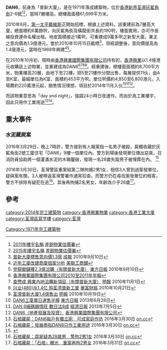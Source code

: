 {{copy edit|date=April 2016}}
{{Coord|22.366194|114.114318|type:landmark_region:HK|display=title}}
{{Infobox_housinghk 
| name = DAN6
| logo= 
| photo = DAN6 (blue sky).jpg
| phototitle = 
| address= {{HKG}}[[新界|新界]][[荃灣|荃灣]][[灰窰角街|灰窰角街]]2-6號
| lot= 
| developer= [[香港興業|香港興業]]
| manager= 
| use = 工業
| blocknumber = 1
| floor_area = 61,699[[平方呎|平方呎]]
| floornumber = 22層
| yearofcompletion = 2014年11月
| former = 普新大廈
| facilities = 
| website = 
}}
'''DAN6'''，前身為「普新大廈」，是在1971年落成建築物，位於[[香港|香港]][[新界|新界]][[荃灣|荃灣]][[灰窰角街|灰窰角街]]2-6號<ref>[http://www.rvd.gov.hk/doc/en/nt_201210.pdf 2011年樓宇名稱] {{Wayback|url=http://www.rvd.gov.hk/doc/en/nt_201210.pdf |date=20160304105132 }}[[差餉物業估價署|差餉物業估價署]]</ref><ref>[http://www.rvd.gov.hk/doc/tc/nt.pdf 2015年樓宇名稱] {{Wayback|url=http://www.rvd.gov.hk/doc/tc/nt.pdf |date=20151112144934 }}[[差餉物業估價署|差餉物業估價署]]</ref>，當時7層樓高，總樓面面積61,699平方米。

2010年9月，[[第一太平戴維斯|第一太平戴維斯]]正開始招標，根據上述資料，該重建前為7層高大廈，總面積約6萬餘呎，向灰窰角街及橫龍街共長約190呎，樓面實用，亦可作長線投資連命名權出租。地皮面積接近1萬呎，可重建成9萬多呎之新型大廈。業主之意向價為1.3億港元，會於2010年10月15日截標<ref>[http://www.manyw.com/article/misc/article_content_p.php?sectionid=27&ref_id=8918 普新大廈標售意向價1.3億] {{Wayback|url=http://www.manyw.com/article/misc/article_content_p.php?sectionid=27&ref_id=8918 |date=20190215211017 }}[[成報|成報]] 2010年9月10日</ref>，但經調整後，意向價提高為1.4億港元，當時在1969年興建<ref>[http://www.midlandici.com.hk/gb/industrial/district/images/pdf8.pdf 近年工廈改建商廈個案分析] {{Wayback|url=http://www.midlandici.com.hk/gb/industrial/district/images/pdf8.pdf |date=20160304233829 }}[[美聯工商舖|美聯工商舖]]</ref><ref>[http://orientaldaily.on.cc/cnt/finance/20100910/00204_008.html 登龍閣舖獲2.3億洽購（有關普新大廈）] {{Wayback|url=http://orientaldaily.on.cc/cnt/finance/20100910/00204_008.html |date=20190215211016 }}[[東方日報|東方日報]] 2010年9月10日</ref>。

在2010年10月初，現時由[[香港興業國際集團有限公司|香港興業國際集團有限公司]]持有的，[[香港興業|香港興業]]以1.4億港元收購該上述物業，並重建成為DAN6<ref>[http://www.hkri.com.hk/icms2/ICMServlet/download/92-5194-5352/HKR_AR_2010-11_Eng.pdf 香港興業國際集團有限公司2010至2011年年報]</ref><ref>[http://specials.mingpao.com/cfm/News.cfm?SpecialsID=169&News=aeaa0045b7f94465cabc2267f6950503ebee00c77498414ba3fe0ac8 查懋成 興業內地洽購新項目（有關普新大廈）] {{Wayback|url=http://specials.mingpao.com/cfm/News.cfm?SpecialsID=169&News=aeaa0045b7f94465cabc2267f6950503ebee00c77498414ba3fe0ac8 |date=20160304201057 }}[[明報|明報]] 2010年11月1日</ref><ref>[http://finance.qq.com/a/20101021/002627.htm 兴业(480)斥1.4亿 购荃湾普新工厦] {{Wayback|url=http://finance.qq.com/a/20101021/002627.htm |date=20190215211017 }}[[華富財經|華富財經]] 2010年10月21日</ref><ref>[http://property.mpfinance.com/cfm/pa3.cfm?File=20101019/paa01/lac1.txt 荃灣普新大廈1.4億售出] {{Wayback|url=http://property.mpfinance.com/cfm/pa3.cfm?File=20101019%2Fpaa01%2Flac1.txt |date=20160304190444 }}[[明報|明報]] 2010年10月19日</ref>。經重建後，總樓面面積約8,700平方米，物業樓高20層，由地下至22樓，把5至21樓作分間出售，每層提供11伙，由A至K室，最細單位為K室，面積約453平方呎。單位呎價約4,850至6,800港元，入場費約220萬港元起，銷售情況理想，項目於2014年11月入伙<ref>[http://orientaldaily.on.cc/cnt/finance/20130628/00204_002.html DAN6工廈單日速售半幢] {{Wayback|url=http://orientaldaily.on.cc/cnt/finance/20130628/00204_002.html |date=20160130033023 }}[[東方日報|東方日報]] 2013年6月28日</ref><ref>[http://ps.hket.com/content/24189/DAN%206%E7%B4%B0%E7%A2%BC%E9%8A%B7%E6%83%85%E6%97%BA%20%E6%95%B8%E6%97%A5%E6%B2%BD8%E6%88%90/ DAN 6細碼銷情旺 數日沽8成] {{Wayback|url=http://ps.hket.com/content/24189/DAN%206%E7%B4%B0%E7%A2%BC%E9%8A%B7%E6%83%85%E6%97%BA%20%E6%95%B8%E6%97%A5%E6%B2%BD8%E6%88%90/ |date=20160305113500 }}[[香港經濟日報|經濟日報]] 2013年7月5日</ref><ref>[http://www.hkri.com/icms2/template?series=473&article=9005&leftside1=464&leftside2=5707&menuon=1&submenuon=2 DAN6（地產發展及投資）] {{Wayback|url=http://www.hkri.com/icms2/template?series=473&article=9005&leftside1=464&leftside2=5707&menuon=1&submenuon=2 |date=20160304133846 }}[[香港興業國際集團有限公司|香港興業國際集團有限公司]]</ref>。

而該物業意思為「day and night」，強調24小時日夜運作。而由於為工業樓宇，因此只用作工業用途<ref>[http://hk.on.cc/hk/bkn/cnt/news/20160330/bkn-20160330151051907-0330_00822_001.html?eventid=402882b1538285f10153c28c59f30eef&eventsection=hk_news 石棺藏屍：DAN6每戶有獨立廁　可成家庭作坊] {{Wayback|url=http://hk.on.cc/hk/bkn/cnt/news/20160330/bkn-20160330151051907-0330_00822_001.html?eventid=402882b1538285f10153c28c59f30eef&eventsection=hk_news |date=20160415024445 }}2016年3月30日 [[on.cc|on.cc]]</ref><ref>[http://hk.on.cc/hk/bkn/cnt/news/20160330/bkn-20160330191435789-0330_00822_001.html?eventid=402882b1538285f10153c28c59f30eef&eventsection=hk_news 石棺藏屍：發展商指DAN6只作工業用途] {{Wayback|url=http://hk.on.cc/hk/bkn/cnt/news/20160330/bkn-20160330191435789-0330_00822_001.html?eventid=402882b1538285f10153c28c59f30eef&eventsection=hk_news |date=20160415024155 }}2016年3月30日 [[on.cc|on.cc]]</ref>。

==重大事件==
===水泥藏屍案===
{{main|荃灣灰窰角街工廈水泥藏屍案}}
2016年3月29日，晚上7時許，警方接到有人報案指一名男子被殺，屍體收藏於灰窰角街2號工廈住宅「DAN6」9樓一個單位內。警方到場後發現單位傳出惡臭，召消防員協助將一個灌滿水泥的木箱鑿破，發現一名28歲失蹤男子被埋葬在內。 <ref>{{cite news|title=荃灣工廈木箱灌石屎藏屍|url=http://hk.apple.nextmedia.com/realtime/breaking/20160329/54924905|date=2016-03-29|accessdate=2016-03-30|archive-date=2016-03-31|archive-url=https://web.archive.org/web/20160331230257/http://hk.apple.nextmedia.com/realtime/breaking/20160329/54924905|dead-url=no}}</ref>

2016年3月30日，荃灣警區重案組第二隊拘捕2男1女，相信3人曾到過案發單位，疑與案有關，3人被帶返荃灣警署作通宵扣查。而警方仍在尋找案發單位的租客，警方不排除有疑犯在逃<ref>[http://hk.on.cc/hk/bkn/cnt/news/20160330/bkn-20160330033313378-0330_00822_001.html?eventid=402882b1538285f10153c28c59f30eef&eventsection=hk_news 石棺藏屍：腐屍疑為28歲男　警拘2男1女] {{Wayback|url=http://hk.on.cc/hk/bkn/cnt/news/20160330/bkn-20160330033313378-0330_00822_001.html?eventid=402882b1538285f10153c28c59f30eef&eventsection=hk_news |date=20160415034907 }}2016年3月30日 [[on.cc|on.cc]]</ref>。其後再拘捕2名男女，年齡為介乎26歲<ref>[http://hk.on.cc/hk/bkn/cnt/news/20160331/bkn-20160331062256235-0331_00822_001.html 石棺藏屍：「石棺」曝光　重案再拘2男女] {{Wayback|url=http://hk.on.cc/hk/bkn/cnt/news/20160331/bkn-20160331062256235-0331_00822_001.html |date=20160403032539 }}2016年3月31日 [[on.cc|on.cc]]</ref>。

==參考==
{{reflist}}

{{香港興業}}
[[Category:1971年完工建築物|Category:1971年完工建築物]]
[[category:2014年完工建築物|category:2014年完工建築物]]
[[category:香港興業物業|category:香港興業物業]]
[[category:香港工業大廈|category:香港工業大廈]]
[[category:荃灣區寫字樓|category:荃灣區寫字樓]]
[[category:荃灣|category:荃灣]]